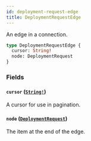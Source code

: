 ```yaml
---
id: deployment-request-edge
title: DeploymentRequestEdge
---
```


An edge in a connection.

```graphql
type DeploymentRequestEdge {
  cursor: String!
  node: DeploymentRequest
}
```

### Fields

#### `cursor` ([`String!`](/docs/api/scalars/string))

A cursor for use in pagination.

#### `node` ([`DeploymentRequest`](/docs/api/objects/deployment-request))

The item at the end of the edge.
